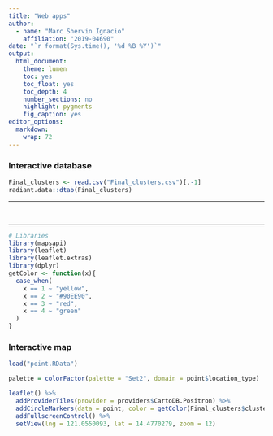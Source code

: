 ```yaml
---
title: "Web apps"
author:
  - name: "Marc Shervin Ignacio"
    affiliation: "2019-04690"
date: "`r format(Sys.time(), '%d %B %Y')`"
output:
  html_document:
    theme: lumen
    toc: yes
    toc_float: yes
    toc_depth: 4
    number_sections: no
    highlight: pygments
    fig_caption: yes
editor_options: 
  markdown: 
    wrap: 72
---
```


### Interactive database

```r
Final_clusters <- read.csv("Final_clusters.csv")[,-1]
radiant.data::dtab(Final_clusters)
```

------------------------------------------------------------------------

<br>

------------------------------------------------------------------------

```r
# Libraries
library(mapsapi)
library(leaflet)
library(leaflet.extras)
library(dplyr)
getColor <- function(x){
  case_when(
    x == 1 ~ "yellow",
    x == 2 ~ "#90EE90",
    x == 3 ~ "red",
    x == 4 ~ "green"
  )
}

```

### Interactive map

```r
load("point.RData")

palette = colorFactor(palette = "Set2", domain = point$location_type)

leaflet() %>% 
  addProviderTiles(provider = providers$CartoDB.Positron) %>%
  addCircleMarkers(data = point, color = getColor(Final_clusters$cluster),label = ~address_google) %>%
  addFullscreenControl() %>%
  setView(lng = 121.0550093, lat = 14.4770279, zoom = 12)
```
